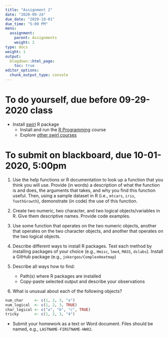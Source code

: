 ```yaml
---
title: "Assignment 2"
date: "2020-09-24"
due_date: "2020-10-01"
due_time: "5:00 PM"
menu:
  assignment:
    parent: Assignments
    weight: 2
type: docs
weight: 1
output:
  blogdown::html_page:
    toc: true
editor_options: 
  chunk_output_type: console
---
```


# To do yourself, due before 09-29-2020 class

- Install [swirl](https://swirlstats.com/students.html) R package
    - Install and run the [R Programming](https://github.com/swirldev/R_Programming_E) course
    - Explore [other swirl courses](https://github.com/swirldev/swirl_courses)
    
# To submit on blackboard, due 10-01-2020, 5:00pm

1) Use the help functions or R documentation to look up a function that you think you will use. Provide (in words) a description of what the function is and does, the arguments that takes, and why you find this function useful. Then, using a sample dataset in R (i.e., `mtcars`, `iris`, `ToothGrowth`), demonstrate (in code) the use of this function.

2) Create two numeric, two character, and two logical objects/variables in R. Give them descriptive names. Provide code examples.

3) Use some function that operates on the two numeric objects, another that operates on the two character objects, and another that operates on the two logical objects. 

4) Describe different ways to install R packages. Test each method by installing packages of your choice (e.g., `Hmisc`, `lme4`, `MASS`, `dslabs`). Install a GitHub package (e.g., `jokergoo/ComplexHeatmap`)

5) Describe all ways how to find:
    - Path(s) where R packages are installed
    - Copy-paste selected output and describe your observations

6) What is unusual about each of the following objects?

``` r
num_char     <- c(1, 2, 3, "a")
num_logical  <- c(1, 2, 3, TRUE)
char_logical <- c("a", "b", "c", TRUE)
tricky       <- c(1, 2, 3, "4")
```

- Submit your homework as a text or Word document. Files should be named, e.g., `LASTNAME-FIRSTNAME-HW02`.